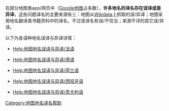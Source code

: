 在部分地图类app/网页中（[[Google地图|Google地图]]占多数），'''许多地名的译名存在误译或是异译'''，这些问题译名的主要来源有三：地图从[[维基数据|Wikidata]]上抓取的误/异译；地图采用地名翻译类书籍资料中的译名，不过该译名有误/不恰当；来源不详的其它误/异译。

以下为各语种地名误译与异译详情：

* [[Help:地图地名误译与异译/法语|Help:地图地名误译与异译/法语]]

* [[Help:地图地名误译与异译/德语|Help:地图地名误译与异译/德语]]

* [[Help:地图地名误译与异译/荷兰语|Help:地图地名误译与异译/荷兰语]]

* [[Help:地图地名误译与异译/西班牙语|Help:地图地名误译与异译/西班牙语]]

* [[Help:地图地名误译与异译/意大利语|Help:地图地名误译与异译/意大利语]]

[[Category:地图地名译名帮助|Category:地图地名译名帮助]]
